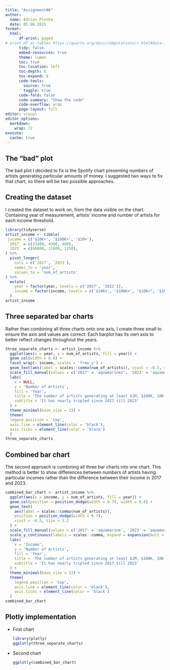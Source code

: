 ---
title: "Assignment#8"
author:
  name: Adrian Plonka
  date: 05.06.2025
format: 
  html:
      df-print: paged
# print df as tables https://quarto.org/docs/computations/r.html#data-frames
      tidy: false
      embed-resources: true
      theme: lumen
      toc: true
      toc-location: left
      toc-depth: 6
      toc-expand: 6
      code-tools:
        source: true
        toggle: true
      code-fold: false
      code-summary: "Show the code"
      code-overflow: wrap
      page-layout: full
editor: visual
editor_options: 
  markdown: 
    wrap: 72
execute:
  cache: true
---

## The "bad" plot

The bad plot I decided to fix is the Spotify chart presenting numbers of
artists generating particular amounts of money. I suggested two ways to
fix that chart, so there will be two possible approaches.


## Creating the dataset

I created the dataset to work on, from the data visible on the chart.
Containing year of measurement, artists' income and number of artists
for each income threshold.

```{r}
library(tidyverse)
artist_income <- tibble(
 income = c('$10K+', '$100K+', '$1M+'),
 `2017` = c(23400, 4300, 460),
 `2023` = c(66000, 11600, 1250),
) %>%
  pivot_longer(
    cols = c(`2017`, `2023`),
    names_to = 'year',
    values_to = 'num_of_artists'
) %>%
  mutate(
    year = factor(year, levels = c('2017', '2023')),
    income = factor(income, levels = c('$10K+', '$100K+', "$1OK+", '$1M+'))
  )
artist_income

```

## Three separated bar charts

Rather than combining all three charts onto one axis, I create three
small to ensure the axis and values are correct. Each barplot has its
own axis to better reflect changes throughout the years.

```{r}
three_separate_charts <- artist_income %>%
  ggplot(aes(x = year, y = num_of_artists, fill = year)) +
  geom_col(width = 0.6) +
  facet_wrap(~ income, scales = 'free_y') +
  geom_text(aes(label = scales::comma(num_of_artists)), vjust = -0.5, size = 3) +
  scale_fill_manual(values = c('2017' = 'aquamarine2', '2023' = 'aquamarine4')) +
  labs(
    x = NULL,
    y = 'Number of Artists',
    fill = 'Year',
    title = 'The number of artists generating at least $1M, $100K, 10K',
    subtitle = 'It has nearly tripled since 2017 till 2023'
  ) +
  theme_minimal(base_size = 13) +
  theme(
  legend.position = 'top',
  axis.line = element_line(color = 'black'),
  axis.ticks = element_line(color = 'black')
  )
three_separate_charts
```

## Combined bar chart

The second approach is combining all three bar charts into one chart.
This method is better to show differences between numbers of artists
having particular incomes rather than the difference between their
income in 2017 and 2023.

```{r}
combined_bar_chart <- artist_income %>%
  ggplot(aes(x = income, y = num_of_artists, fill = year)) +
  geom_col(position = position_dodge(width = 0.7), width = 0.6) +
  geom_text(
    aes(label = scales::comma(num_of_artists)),
    position = position_dodge(width = 0.7),
    vjust = -0.5, size = 3.2
  ) +
  scale_fill_manual(values = c('2017' = 'aquamarine', '2023' = 'aquamarine3')) +
  scale_y_continuous(labels = scales::comma, expand = expansion(mult = c(0, 0.25))) +
  labs(
    x = 'Income',
    y = 'Number of Artists',
    fill = 'Year',
    title = 'The number of artists generating at least $1M, $100K, 10K',
    subtitle = 'It has nearly tripled since 2017 till 2023'
  ) +
  theme_minimal(base_size = 12) +
  theme(
    legend.position = 'top',
    axis.line = element_line(color = 'black'),
    axis.ticks = element_line(color = 'black')
  )
combined_bar_chart
```

## Plotly implementation

-   First chart

    ```{r}
    library(plotly)
    ggplotly(three_separate_charts)
    ```

-   Second chart

    ```{r}
    ggplotly(combined_bar_chart)
    ```
